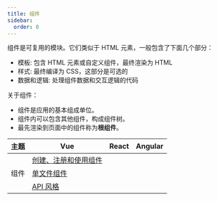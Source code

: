 ```yaml
---
title: 组件
sidebar:
  order: 0
---
```


组件是可复用的模块。它们类似于 HTML 元素，一般包含了下面几个部分：

+ 模板: 包含 HTML 元素或自定义组件，最终渲染为 HTML
+ 样式: 最终编译为 CSS，这部分是可选的
+ 数据和逻辑: 处理组件数据和交互逻辑的代码

关于组件：

+ 组件是应用的基本组成单位。
+ 组件内可以包含其他组件，构成组件树。
+ 最先渲染到页面中的组件称为**根组件**。

<table>
  <thead>
    <tr>
      <th>主题</th>
      <th>Vue</th>
      <th>React</th>
      <th>Angular</th>
    </tr>
  </thead>
  <tbody>
    <tr>
      <td rowspan="3">组件</td>
      <td>
        <a href="../../vue/component/">创建、注册和使用组件</a>
      </td>
    </tr>
    <tr>
      <td>
        <a href="../../vue/component/sfc/">单文件组件</a>
      </td>
    </tr>
    <tr>
      <td>
        <a href="../../vue/component/api/">API 风格</a>
      </td>
    </tr>
  </tbody>
</table>

